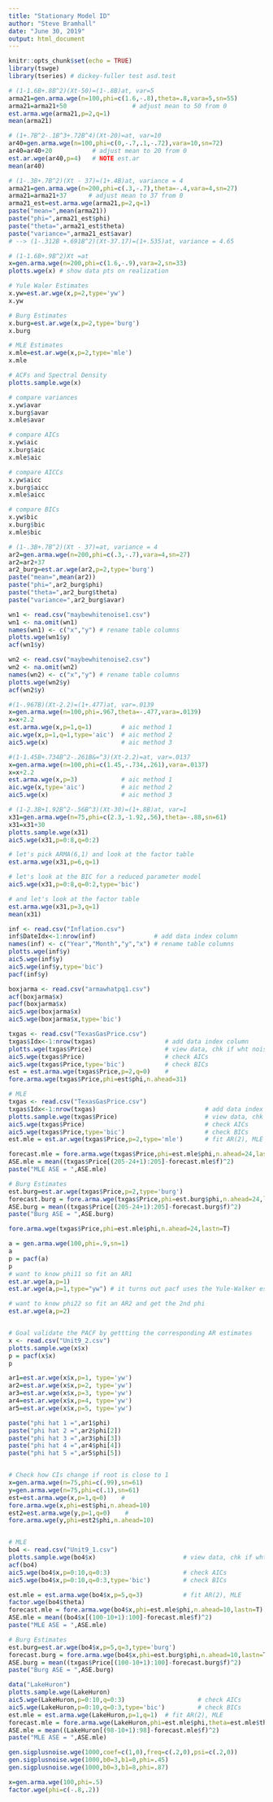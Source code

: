 ```yaml
---
title: "Stationary Model ID"
author: "Steve Bramhall"
date: "June 30, 2019"
output: html_document
---
```


```r
knitr::opts_chunk$set(echo = TRUE)
library(tswge)
library(tseries) # dickey-fuller test asd.test
```

```r
# (1-1.6B+.8B^2)(Xt-50)=(1-.8B)at, var=5
arma21=gen.arma.wge(n=100,phi=c(1.6,-.8),theta=.8,vara=5,sn=55)
arma21=arma21+50                  # adjust mean to 50 from 0
est.arma.wge(arma21,p=2,q=1)
mean(arma21)
```

```r
# (1+.7B^2-.1B^3+.72B^4)(Xt-20)=at, var=10
ar40=gen.arma.wge(n=100,phi=c(0,-.7,.1,-.72),vara=10,sn=72)
ar40=ar40+20           # adjust mean to 20 from 0
est.ar.wge(ar40,p=4)   # NOTE est.ar
mean(ar40)
```

```r
# (1-.3B+.7B^2)(Xt - 37)=(1+.4B)at, variance = 4
arma21=gen.arma.wge(n=200,phi=c(.3,-.7),theta=-.4,vara=4,sn=27)
arma21=arma21+37      # adjust mean to 37 from 0
arma21_est=est.arma.wge(arma21,p=2,q=1)
paste("mean=",mean(arma21))
paste("phi=",arma21_est$phi)
paste("theta=",arma21_est$theta)
paste("variance=",arma21_est$avar)
# --> (1-.312B +.691B^2)(Xt-37.17)=(1+.535)at, variance = 4.65
```

```r
# (1-1.6B+.9B^2)Xt =at
x=gen.arma.wge(n=200,phi=c(1.6,-.9),vara=2,sn=33)
plotts.wge(x) # show data pts on realization

# Yule Waler Estimates
x.yw=est.ar.wge(x,p=2,type='yw')
x.yw

# Burg Estimates
x.burg=est.ar.wge(x,p=2,type='burg')
x.burg

# MLE Estimates
x.mle=est.ar.wge(x,p=2,type='mle')
x.mle

# ACFs and Spectral Density
plotts.sample.wge(x)

# compare variances
x.yw$avar
x.burg$avar
x.mle$avar

# compare AICs
x.yw$aic
x.burg$aic
x.mle$aic

# compare AICCs
x.yw$aicc
x.burg$aicc
x.mle$aicc

# compare BICs
x.yw$bic
x.burg$bic
x.mle$bic

```

```r
# (1-.3B+.7B^2)(Xt - 37)=at, variance = 4
ar2=gen.arma.wge(n=200,phi=c(.3,-.7),vara=4,sn=27)
ar2=ar2+37
ar2_burg=est.ar.wge(ar2,p=2,type='burg')
paste("mean=",mean(ar2))
paste("phi=",ar2_burg$phi)
paste("theta=",ar2_burg$theta)
paste("variance=",ar2_burg$avar)

```


```r
wn1 <- read.csv("maybewhitenoise1.csv")
wn1 <- na.omit(wn1)
names(wn1) <- c("x","y") # rename table columns
plotts.wge(wn1$y)
acf(wn1$y)

wn2 <- read.csv("maybewhitenoise2.csv")
wn2 <- na.omit(wn2)
names(wn2) <- c("x","y") # rename table columns
plotts.wge(wn2$y)
acf(wn2$y)
```

```r
#(1-.967B)(Xt-2.2)=(1+.477)at, var=.0139
x=gen.arma.wge(n=100,phi=.967,theta=-.477,vara=.0139)
x=x+2.2
est.arma.wge(x,p=1,q=1)        # aic method 1
aic.wge(x,p=1,q=1,type='aic')  # aic method 2
aic5.wge(x)                    # aic method 3

#(1-1.45B+.734B^2-.261B&=^3)(Xt-2.2)=at, var=.0137
x=gen.arma.wge(n=100,phi=c(1.45,-.734,.261),vara=.0137)
x=x+2.2
est.arma.wge(x,p=3)            # aic method 1
aic.wge(x,type='aic')          # aic method 2
aic5.wge(x)                    # aic method 3
```


```r
# (1-2.3B+1.92B^2-.56B^3)(Xt-30)=(1+.8B)at, var=1
x31=gen.arma.wge(n=75,phi=c(2.3,-1.92,.56),theta=-.88,sn=61)
x31=x31+30
plotts.sample.wge(x31)
aic5.wge(x31,p=0:8,q=0:2)

# let's pick ARMA(6,1) and look at the factor table
est.arma.wge(x31,p=6,q=1)

# let's look at the BIC for a reduced parameter model
aic5.wge(x31,p=0:8,q=0:2,type='bic')

# and let's look at the factor table
est.arma.wge(x31,p=3,q=1)
mean(x31)

```


```r
inf <- read.csv("Inflation.csv")
inf$DateIdx<-1:nrow(inf)                # add data index column
names(inf) <- c("Year","Month","y","x") # rename table columns
plotts.wge(inf$y)
aic5.wge(inf$y)
aic5.wge(inf$y,type='bic')
pacf(inf$y)

```

```r
boxjarma <- read.csv("armawhatpq1.csv")
acf(boxjarma$x)
pacf(boxjarma$x)
aic5.wge(boxjarma$x)
aic5.wge(boxjarma$x,type='bic')

```

```r
txgas <- read.csv("TexasGasPrice.csv")
txgas$Idx<-1:nrow(txgas)                   # add data index column
plotts.wge(txgas$Price)                    # view data, chk if wht noise
aic5.wge(txgas$Price)                      # check AICs
aic5.wge(txgas$Price,type='bic')           # check BICs
est = est.arma.wge(txgas$Price,p=2,q=0)    # 
fore.arma.wge(txgas$Price,phi=est$phi,n.ahead=31)
```

```r
# MLE
txgas <- read.csv("TexasGasPrice.csv")
txgas$Idx<-1:nrow(txgas)                              # add data index column
plotts.sample.wge(txgas$Price)                        # view data, chk if wht noise
aic5.wge(txgas$Price)                                 # check AICs
aic5.wge(txgas$Price,type='bic')                      # check BICs
est.mle = est.ar.wge(txgas$Price,p=2,type='mle')      # fit AR(2), MLE

forecast.mle = fore.arma.wge(txgas$Price,phi=est.mle$phi,n.ahead=24,lastn=T) # forecast w/ est phis
ASE.mle = mean((txgas$Price[(205-24+1):205]-forecast.mle$f)^2)               # ASE calc
paste("MLE ASE = ",ASE.mle)                                                  # print ASE

# Burg Estimates
est.burg=est.ar.wge(txgas$Price,p=2,type='burg')                                # fit AR(2), Burg
forecast.burg = fore.arma.wge(txgas$Price,phi=est.burg$phi,n.ahead=24,lastn=T)  # forecast w/ est phis
ASE.burg = mean((txgas$Price[(205-24+1):205]-forecast.burg$f)^2)                # ASE calc
paste("Burg ASE = ",ASE.burg)                                                   # print ASE

```

```r
fore.arma.wge(txgas$Price,phi=est.mle$phi,n.ahead=24,lastn=T)
```

```r
a = gen.arma.wge(100,phi=.9,sn=1)
a
p = pacf(a)
p
# want to know phi11 so fit an AR1
est.ar.wge(a,p=1)
est.ar.wge(a,p=1,type="yw") # it turns out pacf uses the Yule-Walker estimates to get the PACF

# want to know phi22 so fit an AR2 and get the 2nd phi
est.ar.wge(a,p=2)


# Goal validate the PACF by gettting the corresponding AR estimates
x <- read.csv("Unit9_2.csv")
plotts.sample.wge(x$x)
p = pacf(x$x)
p

ar1=est.ar.wge(x$x,p=1, type='yw')
ar2=est.ar.wge(x$x,p=2, type='yw')
ar3=est.ar.wge(x$x,p=3, type='yw')
ar4=est.ar.wge(x$x,p=4, type='yw')
ar5=est.ar.wge(x$x,p=5, type='yw')

paste("phi hat 1 =",ar1$phi)
paste("phi hat 2 =",ar2$phi[2])
paste("phi hat 3 =",ar3$phi[3])
paste("phi hat 4 =",ar4$phi[4])
paste("phi hat 5 =",ar5$phi[5])


# Check how CIs change if root is close to 1
x=gen.arma.wge(n=75,phi=c(.99),sn=61)
y=gen.arma.wge(n=75,phi=c(.1),sn=61)
est=est.arma.wge(x,p=1,q=0)    # 
fore.arma.wge(x,phi=est$phi,n.ahead=10)
est2=est.arma.wge(y,p=1,q=0)    # 
fore.arma.wge(y,phi=est2$phi,n.ahead=10)


# MLE
bo4 <- read.csv("Unit9_1.csv")
plotts.sample.wge(bo4$x)                        # view data, chk if wht noise
acf(bo4)
aic5.wge(bo4$x,p=0:10,q=0:3)                    # check AICs
aic5.wge(bo4$x,p=0:10,q=0:3,type='bic')         # check BICs

est.mle = est.arma.wge(bo4$x,p=5,q=3)           # fit AR(2), MLE
factor.wge(bo4$theta)
forecast.mle = fore.arma.wge(bo4$x,phi=est.mle$phi,n.ahead=10,lastn=T) # forecast w/ est phis
ASE.mle = mean((bo4$x[(100-10+1):100]-forecast.mle$f)^2)                     # ASE calc
paste("MLE ASE = ",ASE.mle)                                                  # print ASE

# Burg Estimates
est.burg=est.ar.wge(bo4$x,p=5,q=3,type='burg')                               # fit AR(2), Burg
forecast.burg = fore.arma.wge(bo4$x,phi=est.burg$phi,n.ahead=10,lastn=T)     # forecast w/ est phis
ASE.burg = mean((txgas$Price[(100-10+1):100]-forecast.burg$f)^2)             # ASE calc
paste("Burg ASE = ",ASE.burg)                                                # print ASE

```


```r
data("LakeHuron")
plotts.sample.wge(LakeHuron) 
aic5.wge(LakeHuron,p=0:10,q=0:3)                    # check AICs
aic5.wge(LakeHuron,p=0:10,q=0:3,type='bic')         # check BICs
est.mle = est.arma.wge(LakeHuron,p=1,q=1)  # fit AR(2), MLE
forecast.mle = fore.arma.wge(LakeHuron,phi=est.mle$phi,theta=est.mle$theta,n.ahead=10,lastn=T) 
ASE.mle = mean((LakeHuron[(98-10+1):98]-forecast.mle$f)^2)                     # ASE calc
paste("MLE ASE = ",ASE.mle)                                                  # print ASE


```

```r
gen.sigplusnoise.wge(1000,coef=c(1,0),freq=c(.2,0),psi=c(.2,0))
gen.sigplusnoise.wge(1000,b0=3,b1=0,phi=.45)
gen.sigplusnoise.wge(1000,b0=3,b1=8,phi=.87)
```


```r
x=gen.arma.wge(100,phi=.5)
factor.wge(phi=c(-.8,.2))
```

